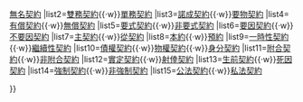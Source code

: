 {{Navbox
| name  = 契約分類
| title = [[契約]]的分類
|selected={{{1|}}}
|state={{{state|collapsed}}}


|list1=[[有名契約]]{{·w}}[[無名契約]]
|list2=[[雙務契約]]{{·w}}[[單務契約]]
|list3=[[諾成契約]]{{·w}}[[要物契約]]
|list4=[[有償契約]]{{·w}}[[無償契約]]
|list5=[[要式契約]]{{·w}}[[非要式契約]]
|list6=[[要因契約]]{{·w}}[[不要因契約]]
|list7=[[主契約]]{{·w}}[[從契約]]
|list8=[[本約]]{{·w}}[[預約]]
|list9=[[一時性契約]]{{·w}}[[繼續性契約]]
|list10=[[債權契約]]{{·w}}[[物權契約]]{{·w}}[[身分契約]]
|list11=[[定型化契約|附合契約]]{{·w}}[[非附合契約]]
|list12=[[實定契約]]{{·w}}[[射倖契約]]
|list13=[[生前契約]]{{·w}}[[死因契約]]
|list14=[[強制契約]]{{·w}}[[非強制契約]]
|list15=[[公法契約]]{{·w}}[[私法契約]]

}}